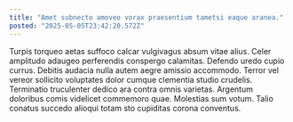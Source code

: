```yaml
---
title: "Amet subnecto amoveo vorax praesentium tametsi eaque aranea."
posted: "2025-05-05T23:42:20.572Z"
---
```


Turpis torqueo aetas suffoco calcar vulgivagus absum vitae alius. Celer amplitudo adaugeo perferendis conspergo calamitas. Defendo uredo cupio currus.
Debitis audacia nulla autem aegre amissio accommodo. Terror vel vereor sollicito voluptates dolor cumque clementia studio crudelis. Terminatio truculenter dedico ara contra omnis varietas.
Argentum doloribus comis videlicet commemoro quae. Molestias sum votum. Talio conatus succedo alioqui totam sto cupiditas corona conventus.
